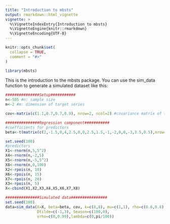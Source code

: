 ```yaml
---
title: "Introduction to mbsts"
output: rmarkdown::html_vignette
vignette: >
  %\VignetteIndexEntry{Introduction to mbsts}
  %\VignetteEngine{knitr::rmarkdown}
  %\VignetteEncoding{UTF-8}
---
```


```r
knitr::opts_chunk$set(
  collapse = TRUE,
  comment = "#>"
)
```

```r
library(mbsts)
```

This is the introduction to the mbsts package.
You can use the sim_data function to generate a simulated dataset like this:

```r
###############Setup###########
n<-505 #n: sample size
m<-2 #m: dimension of target series

cov<-matrix(c(1.1,0.7,0.7,0.9), nrow=2, ncol=2) #covariance matrix of target series 

###############Regression component###########
#coefficients for predictors
beta<-t(matrix(c(2,-1.5,0,4,2.5,0,0,2.5,1.5,-1,-2,0,0,-3,3.5,0.5),nrow=2,ncol=8)) 

set.seed(100)
#predictors
X1<-rnorm(n,5,5^2)
X4<-rnorm(n,-2,5)
X5<-rnorm(n,-5,5^2)
X8<-rnorm(n,0,100)
X2<-rpois(n, 10)
X6<-rpois(n, 15)
X7<-rpois(n, 20)
X3<-rpois(n, 5)
X<-cbind(X1,X2,X3,X4,X5,X6,X7,X8) 

###############Simulated data################
set.seed(100)
data=sim_data(X=X, beta=beta, cov, k=c(8,8), mu=c(1,1), rho=c(0.6,0.8), 
              Dtilde=c(-1,3), Season=c(100,0),      
              vrho=c(0,0.99),lambda=c(0,pi/100))
```
